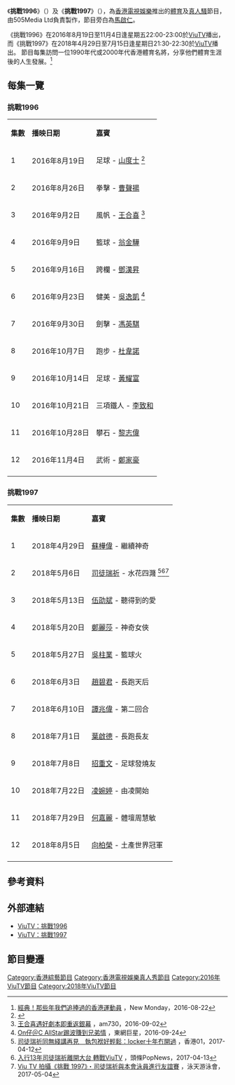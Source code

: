 {{電視節目資訊框
| 名稱         = 挑戰1996
| 原名         = {{lang|en|Challenge 1996}}
| 別名         = 
| 圖片         = Challenge 1996 ViuTV.jpg
| 圖說         = 
| 類型         = [[真人騷|真人騷]]、[[體育|體育]]
| 原創         = 
| 發展         = 
| 導演         = 
| 主持         = 
| 旁白         = [[馬啟仁|馬啟仁]]
| 主題曲       = 
| 片頭曲       = 
| 片尾曲       = 
| 作曲         = 
| 國家         = {{HKG}}
| 語言         = [[粵語|粵語]]
| 集數         = 12
| 監製         = 
| 編導         = 
| 編審         = 
| 剪輯         = 
| 外景         = {{HKG}}
| 製作公司     = 505Media Ltd
| 每集長       = 60分鐘（連廣告）
| 電視台       = [[ViuTV|ViuTV]]
| 視頻制式     = [[高清電視|高清電視]] [[1080i|1080i]]
| 音頻制式     = 
| 首播國家     = {{HKG}}
| 首播地區     = 
| 開始         = 2016年8月19日
| 結束         = 11月4日
| 播出時間     = 逢星期五 22:00-23:00
| 晚於         = 
| 早於         = 
| 相關劇集     = 
| 官方網站     = http://viu.tv/encore/challenge-1-99-6
| imdb_id      = 
| tv_com_id    = 
}}
{{電視節目資訊框
| 名稱         = 挑戰1997
| 原名         = {{lang|en|Challenge 1997}}
| 別名         = 
| 圖片         = Challenge 1997 ViuTV.jpg
| 圖說         = 
| 類型         = [[真人騷|真人騷]]、[[體育|體育]]
| 原創         = 
| 發展         = 
| 導演         = 
| 主持         = 
| 旁白         = [[馬啟仁|馬啟仁]]
| 主題曲       = 
| 片頭曲       = 
| 片尾曲       = 
| 作曲         = 
| 國家         = {{HKG}}
| 語言         = [[粵語|粵語]]
| 集數         = 12
| 監製         = [[吳啟揚|八神]]、[[陳志華_(監製)|陳志華]]
| 編導         = 
| 編審         = 
| 剪輯         = 
| 外景         = {{HKG}}
| 製作公司     = 505Media Ltd
| 每集長       = 60分鐘（連廣告）
| 電視台       = [[ViuTV|ViuTV]]
| 視頻制式     = [[高清電視|高清電視]] [[1080i|1080i]]
| 音頻制式     = 
| 首播國家     = {{HKG}}
| 首播地區     = 
| 開始         = 2018年4月29日
| 結束         = 8月5日
| 播出時間     = 逢星期日 21:30-22:30 <br> 6月17日、24日及7月15日 暫停播映
| 晚於         = 
| 早於         = 
| 相關劇集     = 
| 官方網站     = http://viu.tv/encore/challenge-1-99-7
| imdb_id      = 
| tv_com_id    = 
}}

《'''挑戰1996'''》（{{lang-en|'''''Challenge 1996'''''}}）及《'''挑戰1997'''》（{{lang-en|'''''Challenge 1997'''''}}），為[[香港電視娛樂|香港電視娛樂]]推出的[[體育|體育]]及[[真人騷|真人騷]]節目，由505Media Ltd負責製作，節目旁白為[[馬啟仁|馬啟仁]]。

《挑戰1996》在2016年8月19日至11月4日逢星期五22:00-23:00於[[ViuTV|ViuTV]]播出，而《挑戰1997》在2018年4月29日至7月15日逢星期日21:30-22:30於[[ViuTV|ViuTV]]播出。
節目每集訪問一位1990年代或2000年代香港體育名將，分享他們體育生涯後的人生發展。<ref>[https://www.nmplus.hk/sport/%E7%B6%93%E5%85%B8%EF%BC%81%E9%82%A3%E4%BA%9B%E5%B9%B4%E6%88%91%E5%80%91%E8%BF%BD%E6%8D%A7%E9%81%8E%E7%9A%84%E9%A6%99%E6%B8%AF%E9%81%8B%E5%8B%95%E5%93%A1/ 經典！那些年我們追捧過的香港運動員] {{Wayback|url=https://www.nmplus.hk/sport/%E7%B6%93%E5%85%B8%EF%BC%81%E9%82%A3%E4%BA%9B%E5%B9%B4%E6%88%91%E5%80%91%E8%BF%BD%E6%8D%A7%E9%81%8E%E7%9A%84%E9%A6%99%E6%B8%AF%E9%81%8B%E5%8B%95%E5%93%A1/ |date=20180628044427 }}，New Monday，2016-08-22</ref>

== 每集一覽 ==
===挑戰1996===
{| class="wikitable" style="text-align:center"
|'''集數'''
|'''播映日期'''
|'''嘉賓'''
|-
| 1 
| 2016年8月19日
| 足球 - [[山度士_(足球運動員)|山度士]] <ref>{{Cite web |url=http://viu.tv/readtv/heung-gong-juk-kau-wan-saan-do-si-lut-ling-jung-lo-tuen-daai-jin-90hau |title=香港足球魂！山度士率領中佬團大戰90後 |access-date=2016-09-16 |archive-date=2019-11-05 |archive-url=https://web.archive.org/web/20191105094612/https://viu.tv/readtv/heung-gong-juk-kau-wan-saan-do-si-lut-ling-jung-lo-tuen-daai-jin-90hau |dead-url=no }}</ref>
|-
| 2 
| 2016年8月26日 
| 拳擊 - [[曹聲揚|曹聲揚]]
|-
| 3 
| 2016年9月2日
| 風帆 - [[王合喜|王合喜]] <ref>[http://www.am730.com.hk/article-328142 王合喜遇好劇本即重返銀幕] {{Wayback|url=http://www.am730.com.hk/article-328142 |date=20161011142452 }}，am730，2016-09-02</ref>
|-
| 4 
| 2016年9月9日 
| 籃球 - [[翁金驊|翁金驊]]
|-
| 5 
| 2016年9月16日 
| 跨欄 - [[鄧漢昇|鄧漢昇]]
|-
| 6 
| 2016年9月23日 
| 健美 - [[吳逸凱|吳逸凱]] <ref>[http://hk.on.cc/hk/bkn/cnt/entertainment/20160924/bkn-20160924042139297-0924_00862_001.html On仔＠C AllStar踢波賺到兄弟情] {{Wayback|url=http://hk.on.cc/hk/bkn/cnt/entertainment/20160924/bkn-20160924042139297-0924_00862_001.html |date=20191031152408 }}，東網巨星，2016-09-24</ref>
|-
| 7 
| 2016年9月30日 
| 劍擊 - [[馮英騏|馮英騏]]
|-
| 8 
| 2016年10月7日 
| 跑步 - [[杜韋諾|杜韋諾]]
|-
| 9 
| 2016年10月14日 
| 足球 - [[黃耀富|黃耀富]]
|-
| 10 
| 2016年10月21日 
| 三項鐵人 - [[李致和|李致和]]
|-
| 11 
| 2016年10月28日 
| 攀石 - [[黎志偉|黎志偉]]
|-
| 12 
| 2016年11月4日 
| 武術 - [[鄭家豪|鄭家豪]]
|-
|}

===挑戰1997===
{| class="wikitable" style="text-align:center"
|'''集數'''
|'''播映日期'''
|'''嘉賓'''
|-
| 1 
| 2018年4月29日
| [[蘇樺偉|蘇樺偉]] - 繼續神奇
|-
| 2 
| 2018年5月6日 
| [[司徒瑞祈|司徒瑞祈]] - 水花四濺 <ref>[https://www.hk01.com/%E5%8D%B3%E6%99%82%E5%A8%9B%E6%A8%82/83891/%E5%8F%B8%E5%BE%92%E7%91%9E%E7%A5%88%E5%90%8C%E7%84%A1%E7%B6%AB%E8%AC%9B%E5%86%8D%E8%A6%8B-%E5%9F%B7%E5%8C%85%E8%A2%B1%E5%A5%BD%E8%BC%95%E9%AC%86-locker%E5%8D%81%E5%B9%B4%E5%86%87%E9%96%8B%E9%81%8E 司徒瑞祈同無綫講再見　執包袱好輕鬆：locker十年冇開過] {{Wayback|url=https://www.hk01.com/%E5%8D%B3%E6%99%82%E5%A8%9B%E6%A8%82/83891/%E5%8F%B8%E5%BE%92%E7%91%9E%E7%A5%88%E5%90%8C%E7%84%A1%E7%B6%AB%E8%AC%9B%E5%86%8D%E8%A6%8B-%E5%9F%B7%E5%8C%85%E8%A2%B1%E5%A5%BD%E8%BC%95%E9%AC%86-locker%E5%8D%81%E5%B9%B4%E5%86%87%E9%96%8B%E9%81%8E |date=20190810163502 }}，香港01，2017-04-12</ref><ref>[http://www.popnews.hk/?p=16894 入行13年司徒瑞祈離開大台 轉戰ViuTV] {{Wayback|url=http://www.popnews.hk/?p=16894 |date=20180506035416 }}，頭條PopNews，2017-04-13</ref><ref>[http://www.wtsc.com.hk/tc/news/viu-tv-%E6%8B%8D%E6%94%9D-%E6%8C%91%E6%88%B0-1997-%E5%8F%B8%E5%BE%92%E7%91%9E%E7%A5%88%E8%88%87%E6%9C%AC%E6%9C%83%E6%B3%B3%E5%93%A1%E9%80%B2%E8%A1%8C%E5%8F%8B%E8%AA%BC%E8%B3%BD Viu TV 拍攝《挑戰 1997》・司徒瑞祈與本會泳員進行友誼賽] {{Wayback|url=http://www.wtsc.com.hk/tc/news/viu-tv-%E6%8B%8D%E6%94%9D-%E6%8C%91%E6%88%B0-1997-%E5%8F%B8%E5%BE%92%E7%91%9E%E7%A5%88%E8%88%87%E6%9C%AC%E6%9C%83%E6%B3%B3%E5%93%A1%E9%80%B2%E8%A1%8C%E5%8F%8B%E8%AA%BC%E8%B3%BD |date=20210418123854 }}，泳天游泳會，2017-05-04</ref>
|-
| 3 
| 2018年5月13日
| [[伍劭斌|伍劭斌]] - 聽得到的愛
|-
| 4 
| 2018年5月20日 
| [[鄭麗莎|鄭麗莎]] - 神奇女俠
|-
| 5 
| 2018年5月27日 
| [[吳柱業|吳柱業]] - 籃球火
|-
| 6 
| 2018年6月3日 
| [[趙碧君|趙碧君]] - 長跑天后
|-
| 7 
| 2018年6月10日 
| [[譚兆偉|譚兆偉]] - 第二回合
|-
| 8 
| 2018年7月1日 
| [[葉啟德|葉啟德]] - 長跑長友
|-
| 9 
| 2018年7月8日 
| [[招重文|招重文]] - 足球發燒友
|-
| 10 
| 2018年7月22日 
| [[凌婉婷|凌婉婷]] - 由凌開始
|-
| 11 
| 2018年7月29日 
| [[何嘉麗_(擊劍運動員)|何嘉麗]] - 體壇周慧敏
|-
| 12 
| 2018年8月5日 
| [[向柏榮|向柏榮]] - 土產世界冠軍
|-
|}

== 參考資料 ==
{{reflist}}

== 外部連結 ==
*[http://viu.tv/encore/challenge-1-99-6 ViuTV：挑戰1996] {{Wayback|url=http://viu.tv/encore/challenge-1-99-6 |date=20210515180649 }}
*[http://viu.tv/encore/challenge-1-99-7 ViuTV：挑戰1997] {{Wayback|url=http://viu.tv/encore/challenge-1-99-7 |date=20191121005904 }}

== 節目變遷 ==
{{電視節目的變遷
|電視台={{HKG}} [[ViuTV|ViuTV]]
|播放檔次= 星期五 22:00－23:00
|節目名稱= 挑戰1996<br><small>（2016年8月19日-11月4日）</small>
|上一節目= [[瑪嘉烈與大衛系列_綠豆|綠豆中的大衛]]<br><small>（22:00－23:30）</small><br><small>（2016年8月12日）</small>
|下一節目= [[童心解密|童心解密]]<br><small>（2016年11月11日-2017年2月3日）</small>
}}
{{電視節目的變遷
|電視台={{HKG}} [[ViuTV|ViuTV]]
|播放檔次= 星期日 21:30－22:30 <br> 6月17日、24日及7月15日 暫停播映
|節目名稱= 挑戰1997<br><small>（2018年4月29日-8月5日）</small>
|上一節目= [[英格蘭足總盃|英格蘭足總盃17/18]] 準決賽：<br>車路士 對 修咸頓<br><small>（21:30－00:00）</small><br><small>（2018年4月22日）</small>
|下一節目= [[名偵探柯南_Episode"ONE"_變小了的名偵探|名偵探柯南 Episode"ONE" 變小了的名偵探]]<br><small>（21:30－23:30）</small><br><small>（2018年8月12日）</small>
}}
{{2016年ViuTV實況娛樂}}
{{2018年ViuTV實況娛樂}}
[[Category:香港綜藝節目|Category:香港綜藝節目]]
[[Category:香港電視娛樂真人秀節目|Category:香港電視娛樂真人秀節目]]
[[Category:2016年ViuTV節目|Category:2016年ViuTV節目]]
[[Category:2018年ViuTV節目|Category:2018年ViuTV節目]]